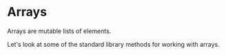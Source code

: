 
# Arrays

Arrays are mutable lists of elements.

Let's look at some of the standard library methods for working with arrays.
